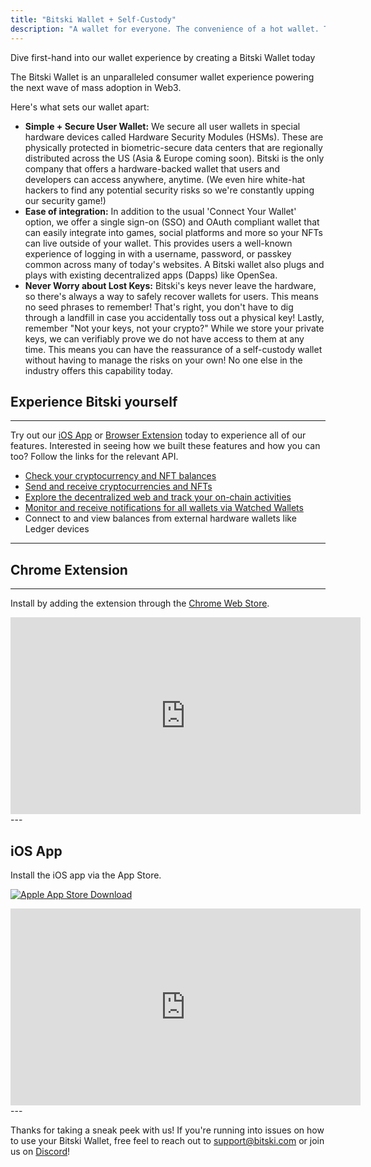 ```yaml
---
title: "Bitski Wallet + Self-Custody"
description: "A wallet for everyone. The convenience of a hot wallet. The security of a cold wallet."
---
```


<Card title="Not a developer?" icon="wallet" href="https://user.bitski.com/login">Dive first-hand into our wallet experience by creating a Bitski Wallet today</Card>

The Bitski Wallet is an unparalleled consumer wallet experience powering the next wave of mass adoption in Web3.

Here's what sets our wallet apart:

- **Simple + Secure User Wallet:** We secure all user wallets in special
  hardware devices called Hardware Security Modules (HSMs). These are physically
  protected in biometric-secure data centers that are regionally distributed
  across the US (Asia & Europe coming soon). Bitski is the only company that
  offers a hardware-backed wallet that users and developers can access anywhere,
  anytime. (We even hire white-hat hackers to find any potential security risks
  so we're constantly upping our security game!)
- **Ease of integration:** In addition to the usual 'Connect Your Wallet' option,
  we offer a single sign-on (SSO) and OAuth compliant wallet that can easily integrate
  into games, social platforms and more so your NFTs can live outside of your wallet.
  This provides users a well-known experience of logging in with a username,
  password, or passkey common across many of today's websites. A Bitski wallet also
  plugs and plays with existing decentralized apps (Dapps) like OpenSea.
- **Never Worry about Lost Keys:** Bitski's keys never leave the hardware, so
  there's always a way to safely recover wallets for users. This means no seed
  phrases to remember! That's right, you don't have to dig through a landfill in case you
  accidentally toss out a physical key! Lastly, remember "Not your keys,
  not your crypto?" While we store your private keys, we can verifiably prove we do not
  have access to them at any time. This means you can have the reassurance of a self-custody
  wallet without having to manage the risks on your own! No one else in the
  industry offers this capability today.

## Experience Bitski yourself
---
Try out our [iOS App](https://apps.apple.com/us/app/bitski-wallet/id1587199538) or [Browser Extension](https://chrome.google.com/webstore/detail/bitski/feejiigddaafeojfddjjlmfkabimkell) today to experience all of our features. Interested in seeing how we built these features and how you can too? Follow the links for the relevant API.

- [Check your cryptocurrency and NFT balances](/wallet-as-a-service/wallet-experience-apis/get-v2-balances)
- [Send and receive cryptocurrencies and NFTs](/wallet-as-a-service/wallet-experience-apis/get-v1-transactions)
- [Explore the decentralized web and track your on-chain activities](/wallet-as-a-service/wallet-experience-apis/get-v2-activity)
- [Monitor and receive notifications for all wallets via Watched Wallets](/wallet-as-a-service/wallet-experience-apis/activity-webhooks)
- Connect to and view balances from external hardware wallets like Ledger devices
---

## Chrome Extension
---

Install by adding the extension through the [Chrome Web
Store](https://chrome.google.com/webstore/detail/bitski/feejiigddaafeojfddjjlmfkabimkell).

<iframe width="560" height="315" src="https://www.youtube-nocookie.com/embed/AKjYmvRhJ0w" title="YouTube video player" frameborder="0" allow="accelerometer; autoplay; clipboard-write; encrypted-media; gyroscope; picture-in-picture; web-share" allowfullscreen></iframe>
---

## iOS App

Install the iOS app via the App Store.

[![Apple App Store Download](/assets/images/app-store-download.svg)](https://apps.apple.com/us/app/bitski-wallet/id1587199538)

<iframe width="560" height="315" src="https://www.youtube-nocookie.com/embed/MHB022CntXw" title="YouTube video player" frameborder="0" allow="accelerometer; autoplay; clipboard-write; encrypted-media; gyroscope; picture-in-picture; web-share" allowfullscreen></iframe>
---

Thanks for taking a sneak peek with us! If you're running into issues on how
to use your Bitski Wallet, free feel to reach out to support@bitski.com or join
us on [Discord](http://discord.gg/Bitski)!
